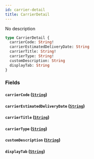 ```yaml
---
id: carrier-detail
title: CarrierDetail
---
```


No description

```graphql
type CarrierDetail {
  carrierCode: String!
  carrierEstimatedDeliveryDate: String
  carrierTitle: String!
  carrierType: String!
  customDescription: String
  displayTab: String
}
```

### Fields

#### `carrierCode` ([`String`](../../rate-service/scalars/string))

#### `carrierEstimatedDeliveryDate` ([`String`](../../rate-service/scalars/string))

#### `carrierTitle` ([`String`](../../rate-service/scalars/string))

#### `carrierType` ([`String`](../../rate-service/scalars/string))

#### `customDescription` ([`String`](../../rate-service/scalars/string))

#### `displayTab` ([`String`](../../rate-service/scalars/string))
